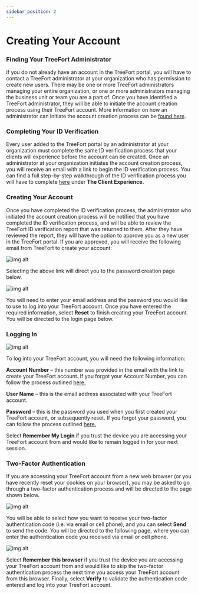 ```yaml
---
sidebar_position: 2
---
```


# Creating Your Account
### Finding Your TreeFort Administrator
If you do not already have an account in the TreeFort portal, you will have to contact a TreeFort administrator at your organization who has permission to create new users. There may be one or more TreeFort administrators managing your entire organization, or one or more administrators managing the business unit or team you are a part of. Once you have identified a TreeFort administrator, they will be able to initiate the account creation process using their TreeFort account. More information on how an administrator can initiate the account creation process can be [found here](../managing-your-organization/managing-users/).

### Completing Your ID Verification
Every user added to the TreeFort portal by an administrator at your organization must complete the same ID verification process that your clients will experience before the account can be created. Once an administrator at your organization initiates the account creation process, you will receive an email with a link to begin the ID verification process. You can find a full step-by-step walkthrough of the ID verification process you will have to complete [here](../getting-started/the-id-verification-process/) under **The Client Experience.**

### Creating Your Account
Once you have completed the ID verification process, the administrator who initiated the account creation process will be notified that you have completed the ID verification process, and will be able to review the TreeFort ID verification report that was returned to them. After they have reviewed the report, they will have the option to approve you as a new user in the TreeFort portal. If you are approved, you will receive the following email from TreeFort to create your account:

![img alt](/img/email_notification.png)

Selecting the above link will direct you to the password creation page below.

![img alt](/img/password_reset.png)

You will need to enter your email address and the password you would like to use to log into your TreeFort account. Once you have entered the required information, select **Reset** to finish creating your TreeFort account. You will be directed to the login page below.

### Logging In

![img alt](/img/login.png)

To log into your TreeFort account, you will need the following information:

**Account Number** – this number was provided in the email with the link to create your TreeFort account. If you forgot your Account Number, you can follow the process outlined [here.](./forgot-account-number-or-password/)

**User Name** – this is the email address associated with your TreeFort account.

**Password** – this is the password you used when you first created your TreeFort account, or subsequently reset. If you forgot your password, you can follow the process outlined [here.](./forgot-account-number-or-password/)

Select **Remember My Login** if you trust the device you are accessing your TreeFort account from and would like to remain logged in for your next session.

### Two-Factor Authentication
If you are accessing your TreeFort account from a new web browser (or you have recently reset your cookies on your browser), you may be asked to go through a two-factor authentication process and will be directed to the page shown below.

![img alt](/img/two_factor_select.png)

You will be able to select how you want to receive your two-factor authentication code (i.e. via email or cell phone), and you can select **Send** to send the code. You will be directed to the following page, where you can enter the authentication code you received via email or cell phone.

![img alt](/img/two_factor_code.png)

Select **Remember this browser** if you trust the device you are accessing your TreeFort account from and would like to skip the two-factor authentication process the next time you access your TreeFort account from this browser. Finally, select **Verify** to validate the authentication code entered and log into your TreeFort account.